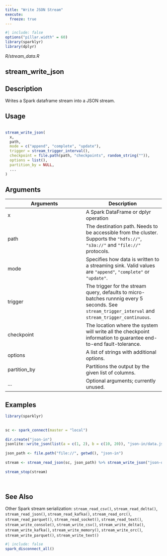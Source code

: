```yaml
---
title: "Write JSON Stream"
execute:
  freeze: true
---
```


```r
#| include: false
options("pillar.width" = 60)
library(sparklyr) 
library(dplyr)
```

*R/stream_data.R*

## stream_write_json

## Description
 Writes a Spark dataframe stream into a JSON stream. 


## Usage
```r
 
stream_write_json( 
  x, 
  path, 
  mode = c("append", "complete", "update"), 
  trigger = stream_trigger_interval(), 
  checkpoint = file.path(path, "checkpoints", random_string("")), 
  options = list(), 
  partition_by = NULL, 
  ... 
) 
```

## Arguments
|Arguments|Description|
|---|---|
| x | A Spark DataFrame or dplyr operation |
| path | The destination path. Needs to be accessible from the cluster. Supports the `"hdfs://"`, `"s3a://"` and `"file://"` protocols. |
| mode | Specifies how data is written to a streaming sink. Valid values are `"append"`, `"complete"` or `"update"`. |
| trigger | The trigger for the stream query, defaults to micro-batches runnnig every 5 seconds. See `stream_trigger_interval` and `stream_trigger_continuous`. |
| checkpoint | The location where the system will write all the checkpoint information to guarantee end-to-end fault-tolerance. |
| options | A list of strings with additional options. |
| partition_by | Partitions the output by the given list of columns. |
| ... | Optional arguments; currently unused. |





## Examples
```r
library(sparklyr)
 
 
sc <- spark_connect(master = "local") 
 
dir.create("json-in") 
jsonlite::write_json(list(a = c(1, 2), b = c(10, 20)), "json-in/data.json") 
 
json_path <- file.path("file://", getwd(), "json-in") 
 
stream <- stream_read_json(sc, json_path) %>% stream_write_json("json-out") 
 
stream_stop(stream) 
 
 
```

## See Also
 Other Spark stream serialization:  `stream_read_csv()`, `stream_read_delta()`, `stream_read_json()`, `stream_read_kafka()`, `stream_read_orc()`, `stream_read_parquet()`, `stream_read_socket()`, `stream_read_text()`, `stream_write_console()`, `stream_write_csv()`, `stream_write_delta()`, `stream_write_kafka()`, `stream_write_memory()`, `stream_write_orc()`, `stream_write_parquet()`, `stream_write_text()` 


```r
#| include: false
spark_disconnect_all()
```
